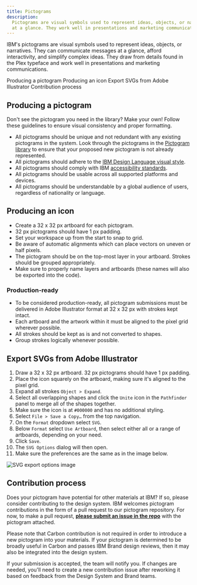 ```yaml
---
title: Pictograms
description:
  Pictograms are visual symbols used to represent ideas, objects, or narratives
  at a glance. They work well in presentations and marketing communications.
---
```


<PageDescription>

IBM's pictograms are visual symbols used to represent ideas, objects, or
narratives. They can communicate messages at a glance, afford interactivity, and
simplify complex ideas. They draw from details found in the Plex typeface and
work well in presentations and marketing communications.

</PageDescription>

<AnchorLinks>
  <AnchorLink>Producing a pictogram</AnchorLink>
  <AnchorLink>Producing an icon</AnchorLink>
  <AnchorLink>Export SVGs from Adobe Illustrator</AnchorLink>
  <AnchorLink>Contribution process</AnchorLink>
</AnchorLinks>

## Producing a pictogram

Don't see the pictogram you need in the library? Make your own! Follow these
guidelines to ensure visual consistency and proper formatting.

- All pictograms should be unique and not redundant with any existing pictograms
  in the system. Look through the pictograms in the
  [Pictogram library](/guidelines/pictograms/library/) to ensure that your
  proposed new pictogram is not already represented.
- All pictograms should adhere to the
  [IBM Design Language visual style](https://www.ibm.com/design/language/elements/pictograms/design).
- All pictograms should comply with IBM
  [accessibility standards](/guidelines/accessibility/overview).
- All pictograms should be usable across all supported platforms and devices.
- All pictograms should be understandable by a global audience of users,
  regardless of nationality or language.

## Producing an icon

- Create a 32 x 32 px artboard for each pictogram.
- 32 px pictograms should have 1 px padding.
- Set your workspace up from the start to snap to grid.
- Be aware of automatic alignments which can place vectors on uneven or half
  pixels.
- The pictogram should be on the top-most layer in your artboard. Strokes should
  be grouped appropriately.
- Make sure to properly name layers and artboards (these names will also be
  exported into the code).

### Production-ready

- To be considered production-ready, all pictogram submissions must be delivered
  in Adobe Illustrator format at 32 x 32 px with strokes kept intact.
- Each artboard and the artwork within it must be aligned to the pixel grid
  wherever possible.
- All strokes should be kept as is and not converted to shapes.
- Group strokes logically whenever possible.

## Export SVGs from Adobe Illustrator

1. Draw a 32 x 32 px artboard. 32 px pictograms should have 1 px padding.
1. Place the icon squarely on the artboard, making sure it's aligned to the
   pixel grid.
1. Expand all strokes `Object > Expand`.
1. Select all overlapping shapes and click the `Unite` icon in the `Pathfinder`
   panel to merge all of the shapes together.
1. Make sure the icon is at `#000000` and has no additional styling.
1. Select `File > Save a Copy…` from the top navigation.
1. On the `Format` dropdown select `SVG`.
1. Below `Format` select `Use Artboard`, then select either all or a range of
   artboards, depending on your need.
1. Click `Save`.
1. The `SVG Options` dialog will then open.
1. Make sure the preferences are the same as in the image below.

<Row>
<Column colMd={6} colLg={6}>

![SVG export options image](component/images/contribution-iconography-pictogram.png)

</Column>
</Row>

## Contribution process

Does your pictogram have potential for other materials at IBM? If so, please
consider contributing to the design system. IBM welcomes pictogram contributions
in the form of a pull request to our pictogram repository. For now, to make a
pull request,
**[please submit an issue in the repo](https://github.ibm.com/brand/Pictograms/issues/new/choose)**
with the pictogram attached.

Please note that Carbon contribution is not required in order to introduce a new
pictogram into your materials. If your pictogram is determined to be broadly
useful in Carbon and passes IBM Brand design reviews, then it may also be
integrated into the design system.

If your submission is accepted, the team will notify you. If changes are needed,
you'll need to create a new contribution issue after reworking it based on
feedback from the Design System and Brand teams.

